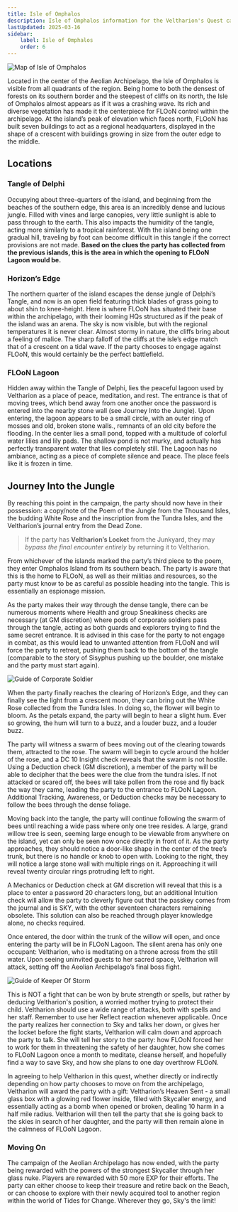 ```yaml
---
title: Isle of Omphalos
description: Isle of Omphalos information for the Veltharion's Quest campaign
lastUpdated: 2025-03-16
sidebar:
    label: Isle of Omphalos
    order: 6
---
```



![Map of Isle of Omphalos](../../../../assets/archipelago/isleOfOmphalos.png)

Located in the center of the Aeolian Archipelago, the Isle of Omphalos is visible from all quadrants of the region. Being home to both the densest of forests on its southern border and the steepest of cliffs on its north, the Isle of Omphalos almost appears as if it was a crashing wave. Its rich and diverse vegetation has made it the centerpiece for FLOoN control within the archipelago. At the island’s peak of elevation which faces north, FLOoN has built seven buildings to act as a regional headquarters, displayed in the shape of a crescent with buildings growing in size from the outer edge to the middle.

## Locations

### Tangle of Delphi 

Occupying about three-quarters of the island, and beginning from the beaches of the southern edge, this area is an incredibly dense and lucious jungle. Filled with vines and large canopies, very little sunlight is able to pass through to the earth. This also impacts the humidity of the tangle, acting more similarly to a tropical rainforest. With the island being one gradual hill, traveling by foot can become difficult in this tangle if the correct provisions are not made. **Based on the clues the party has collected from the previous islands, this is the area in which the opening to FLOoN Lagoon would be.**

### Horizon’s Edge 

The northern quarter of the island escapes the dense jungle of Delphi’s Tangle, and now is an open field featuring thick blades of grass going to about shin to knee-height. Here is where FLOoN has situated their base within the archipelago, with their looming HQs structured as if the peak of the island was an arena. The sky is now visible, but with the regional temperatures it is never clear. Almost stormy in nature, the cliffs bring about a feeling of malice. The sharp falloff of the cliffs at the isle’s edge match that of a crescent on a tidal wave. If the party chooses to engage against FLOoN, this would certainly be the perfect battlefield.

### FLOoN Lagoon

Hidden away within the Tangle of Delphi, lies the peaceful lagoon used by Veltharion as a place of peace, meditation, and rest. The entrance is that of moving trees, which bend away from one another once the password is entered into the nearby stone wall (see Journey Into the Jungle). Upon entering, the lagoon appears to be a small circle, with an outer ring of mosses and old, broken stone walls., remnants of an old city before the flooding. In the center lies a small pond, topped with a multitude of colorful water lilies and lily pads. The shallow pond is not murky, and actually has perfectly transparent water that lies completely still. The Lagoon has no ambiance, acting as a piece of complete silence and peace. The place feels like it is frozen in time.

## Journey Into the Jungle

By reaching this point in the campaign, the party should now have in their possession: a copy/note of the Poem of the Jungle from the Thousand Isles, the budding White Rose and the inscription from the Tundra Isles, and the Veltharion’s journal entry from the Dead Zone.

> If the party has **Veltharion’s Locket** from the Junkyard, they may _bypass the final encounter entirely_ by returning it to Veltharion.

From whichever of the islands marked the party’s third piece to the poem, they enter Omphalos Island from its southern beach. The party is aware that this is the home to FLOoN, as well as their militias and resources, so the party must know to be as careful as possible heading into the tangle. This is essentially an espionage mission. 

As the party makes their way through the dense tangle, there can be numerous moments where Health and group Sneakiness checks are necessary (at GM discretion) where pods of corporate soldiers pass through the tangle, acting as both guards and explorers trying to find the same secret entrance. It is advised in this case for the party to not engage in combat, as this would lead to unwanted attention from FLOoN and will force the party to retreat, pushing them back to the bottom of the tangle (comparable to the story of Sisyphus pushing up the boulder, one mistake and the party must start again).

![Guide of Corporate Soldier](../../../../assets/archipelago/corporateSoldier.png)

When the party finally reaches the clearing of Horizon’s Edge, and they can finally see the light from a crescent moon, they can bring out the White Rose collected from the Tundra Isles. In doing so, the flower will begin to bloom. As the petals expand, the party will begin to hear a slight hum. Ever so growing, the hum will turn to a buzz, and a louder buzz, and a louder buzz. 

The party will witness a swarm of bees moving out of the clearing towards them, attracted to the rose. The swarm will begin to cycle around the holder of the rose, and a DC 10 Insight check reveals that the swarm is not hostile. Using a Deduction check (GM discretion), a member of the party will be able to decipher that the bees were the clue from the tundra isles. If not attacked or scared off, the bees will take pollen from the rose and fly back the way they came, leading the party to the entrance to FLOoN Lagoon. Additional Tracking, Awareness, or Deduction checks may be necessary to follow the bees through the dense foliage. 

Moving back into the tangle, the party will continue following the swarm of bees until reaching a wide pass where only one tree resides. A large, grand willow tree is seen, seeming large enough to be viewable from anywhere on the island, yet can only be seen now once directly in front of it. As the party approaches, they should notice a door-like shape in the center of the tree’s trunk, but there is no handle or knob to open with. Looking to the right, they will notice a large stone wall with multiple rings on it. Approaching it will reveal twenty circular rings protruding left to right. 

A Mechanics or Deduction check at GM discretion will reveal that this is a place to enter a password 20 characters long, but an additional Intuition check will allow the party to cleverly figure out that the passkey comes from the journal and is SKY, with the other seventeen characters remaining obsolete. This solution can also be reached through player knowledge alone, no checks required.

Once entered, the door within the trunk of the willow will open, and once entering the party will be in FLOoN Lagoon. The silent arena has only one occupant: Veltharion, who is meditating on a throne across from the still water. Upon seeing uninvited guests to her sacred space, Veltharion will attack, setting off the Aeolian Archipelago’s final boss fight. 

![Guide of Keeper Of Storm](../../../../assets/archipelago/keeperOfStorms.png)

This is NOT a fight that can be won by brute strength or spells, but rather by deducing Veltharion's position, a worried mother trying to protect their child. Veltharion should use a wide range of attacks, both with spells and her staff. Remember to use her Reflect reaction whenever applicable.
Once the party realizes her connection to Sky and talks her down, or gives her the locket before the fight starts, Veltharion will calm down and approach the party to talk. She will tell her story to the party: how FLOoN forced her to work for them in threatening the safety of her daughter, how she comes to FLOoN Lagoon once a month to meditate, cleanse herself, and hopefully find a way to save Sky, and how she plans to one day overthrow FLOoN.

In agreeing to help Veltharion in this quest, whether directly or indirectly depending on how party chooses to move on from the archipelago, Veltharion will award the party with a gift: Veltharion’s Heaven Sent - a small glass box with a glowing red flower inside, filled with Skycaller energy, and essentially acting as a bomb when opened or broken, dealing 10 harm in a half mile radius. Veltharion will then tell the party that she is going back to the skies in search of her daughter, and the party will then remain alone in the calmness of FLOoN Lagoon.

### Moving On
The campaign of the Aeolian Archipelago has now ended, with the party being rewarded with the powers of the strongest Skycaller through her glass nuke. Players are rewarded with 50 more EXP for their efforts. The party can either choose to keep their treasure and retire back on the Beach, or can choose to explore with their newly acquired tool to another region within the world of Tides for Change. Wherever they go, Sky's the limit!

